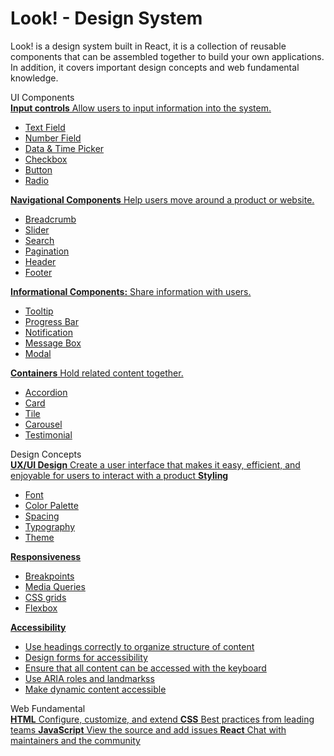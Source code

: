 
<Meta title="Introduction" />

<style>
  {`
    .subheading {
      --mediumdark: '#999999';
      font-weight: 900;
      font-size: 13px;
      color: #999;
      letter-spacing: 6px;
      line-height: 24px;
      text-transform: uppercase;
      margin-bottom: 12px;
      margin-top: 40px;
    }

    .link-list {
      display: grid;
      grid-template-columns: 1fr;
      grid-template-rows: 1fr 1fr;
      row-gap: 10px;
    }

    @media (min-width: 620px) {
      .link-list {
        row-gap: 20px;
        column-gap: 20px;
        grid-template-columns: 1fr 1fr;
      }
    }

    @media all and (-ms-high-contrast:none) {
    .link-list {
        display: -ms-grid;
        -ms-grid-columns: 1fr 1fr;
        -ms-grid-rows: 1fr 1fr;
      }
    }

    .link-item {
      display: block;
      padding: 20px 30px 20px 15px;
      border: 1px solid #00000010;
      border-radius: 5px;
      transition: background 150ms ease-out, border 150ms ease-out, transform 150ms ease-out;
      color: #333333;
      display: flex;
      align-items: flex-start;
    }

    .link-item:hover {
      border-color: #1EA7FD50;
      transform: translate3d(0, -3px, 0);
      box-shadow: rgba(0, 0, 0, 0.08) 0 3px 10px 0;
    }

    .link-item:active {
      border-color: #1EA7FD;
      transform: translate3d(0, 0, 0);
    }

    .link-item strong {
      font-weight: 700;
      display: block;
      margin-bottom: 2px;
    }

    .link-item img {
      height: 40px;
      width: 40px;
      margin-right: 15px;
      flex: none;
    }

    .link-item span {
      font-size: 14px;
      line-height: 20px;
    }

    .tip {
      display: inline-block;
      border-radius: 1em;
      font-size: 11px;
      line-height: 12px;
      font-weight: 700;
      background: #E7FDD8;
      color: #66BF3C;
      padding: 4px 12px;
      margin-right: 10px;
      vertical-align: top;
    }

    .tip-wrapper {
      font-size: 13px;
      line-height: 20px;
      margin-top: 40px;
      margin-bottom: 40px;
    }

    .tip-wrapper code {
      font-size: 12px;
      display: inline-block;
    }
  `}
</style>

# Look! - Design System

Look! is a design system built in React, it is a collection of reusable components that can be assembled together to build your own applications. <br/>
In addition, it covers important design concepts and web fundamental knowledge.

<div className="subheading">UI Components</div>
<div className="link-list">
  <a
    className="link-item"
    href="https://storybook.js.org/docs/react/addons/addon-types"
    target="_blank"
  >
    <span>
      <strong>Input controls</strong>
      Allow users to input information into the system.
      <ul>
        <li>Text Field</li>
        <li>Number Field</li>
        <li>Data & Time Picker</li>
        <li>Checkbox</li>
        <li>Button</li>
        <li>Radio</li>
      </ul>
    </span>
  </a>
  <a
    className="link-item"
    href="https://storybook.js.org/docs/react/configure/webpack"
    target="_blank"
  >
    <span>
      <strong>Navigational Components</strong>
      Help users move around a product or website.
      <ul>
        <li>Breadcrumb</li>
        <li>Slider</li>
        <li>Search</li>
        <li>Pagination</li>
        <li>Header</li>
        <li>Footer</li>
      </ul>
    </span>
  </a>
  <a
    className="link-item"
    href="https://storybook.js.org/docs/react/configure/styling-and-css"
    target="_blank"
  >
    <span>
      <strong>Informational Components:</strong>
      Share information with users.
      <ul>
        <li>Tooltip</li>
        <li>Progress Bar</li>
        <li>Notification</li>
        <li>Message Box</li>
        <li>Modal</li>
      </ul>
    </span>
  </a>
  <a
    className="link-item"
    href="https://storybook.js.org/docs/react/get-started/setup#configure-storybook-for-your-stack"
    target="_blank"
  >
    <span>
      <strong>Containers</strong>
      Hold related content together.
      <ul>
        <li>Accordion</li>
        <li>Card</li>
        <li>Tile</li>
        <li>Carousel</li>
        <li>Testimonial</li>
      </ul>
    </span>
  </a>
</div>

<div className="subheading">Design Concepts</div>

<div className="link-list">
  <a className="link-item" href="https://storybook.js.org/docs" target="_blank">
    <span>
      <strong>UX/UI Design</strong>
      Create a user interface that makes it easy, efficient, and enjoyable for users
      to interact with a product
    </span>
  </a>
  <a
    className="link-item"
    href="https://storybook.js.org/tutorials/"
    target="_blank"
  >
    <span>
      <strong>Styling</strong>
      <ul>
        <li>Font</li>
        <li>Color Palette</li>
        <li>Spacing</li>
        <li>Typography</li>
        <li>Theme</li>
      </ul>
    </span>
  </a>
  <a
    className="link-item"
    href="https://github.com/storybookjs/storybook"
    target="_blank"
  >
    <span>
      <strong>Responsiveness</strong>
      <ul>
        <li>Breakpoints</li>
        <li>Media Queries</li>
        <li>CSS grids</li>
        <li>Flexbox</li>
      </ul>
    </span>
  </a>
  <a className="link-item" href="https://discord.gg/storybook" target="_blank">
    <span>
      <strong>Accessibility</strong>
      <ul>
        <li>Use headings correctly to organize structure of content</li>
        <li>Design forms for accessibility</li>
        <li>Ensure that all content can be accessed with the keyboard</li>
        <li>Use ARIA roles and landmarkss</li>
        <li>Make dynamic content accessible</li>
      </ul>
    </span>
  </a>
</div>

<div className="subheading">Web Fundamental</div>

<div className="link-list">
  <a className="link-item" href="https://storybook.js.org/docs" target="_blank">
    <span>
      <strong>HTML</strong>
      Configure, customize, and extend
    </span>
  </a>
  <a
    className="link-item"
    href="https://storybook.js.org/tutorials/"
    target="_blank"
  >
    <span>
      <strong>CSS</strong>
      Best practices from leading teams
    </span>
  </a>
  <a
    className="link-item"
    href="https://github.com/storybookjs/storybook"
    target="_blank"
  >
    <span>
      <strong>JavaScript</strong>
      View the source and add issues
    </span>
  </a>
  <a className="link-item" href="https://discord.gg/storybook" target="_blank">
    <span>
      <strong>React</strong>
      Chat with maintainers and the community
    </span>
  </a>
</div>
